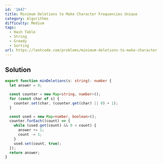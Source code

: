 ```yaml
---
id: '1647'
title: Minimum Deletions to Make Character Frequencies Unique
category: Algorithms
difficulty: Medium
tags:
  - Hash Table
  - String
  - Greedy
  - Sorting
url: https://leetcode.com/problems/minimum-deletions-to-make-character-frequencies-unique
---
```


## Solution

```typescript filename="solution.ts" copy
export function minDeletions(s: string): number {
  let answer = 0;

  const counter = new Map<string, number>();
  for (const char of s) {
    counter.set(char, (counter.get(char) || 0) + 1);
  }

  const used = new Map<number, boolean>();
  counter.forEach((count) => {
    while (used.get(count) && 0 < count) {
      answer += 1;
      count -= 1;
    }
    used.set(count, true);
  });
  return answer;
}
```
